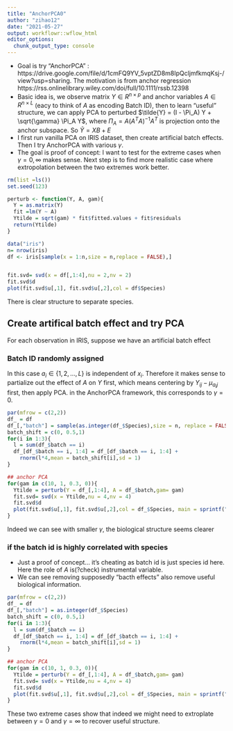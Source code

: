 ```yaml
---
title: "AnchorPCA0"
author: "zihao12"
date: "2021-05-27"
output: workflowr::wflow_html
editor_options:
  chunk_output_type: console
---
```



* Goal is try "AnchorPCA" : https://drive.google.com/file/d/1cmFQ9YV_5vptZD8m8IpQcljmfkmqKsj-/view?usp=sharing. The motivation is from anchor regression https://rss.onlinelibrary.wiley.com/doi/full/10.1111/rssb.12398
* Basic idea is, we observe matrix $Y \in R^{n \times p}$ and anchor variables $A \in R^{n \times L}$ (eacy to think of $A$ as encoding Batch ID), then to learn "useful" structure,  we can apply PCA to perturbed $\tilde{Y} = (I - \Pi_A) Y + \sqrt{\gamma} \Pi_A Y$, where $\Pi_A = A (A^T A)^{-1} A^T$ is projection onto the anchor subspace. So $\tilde{Y} = X B + E$
* I first run vanilla PCA on IRIS dataset, then create artificial batch effects. Then I try AnchorPCA with various $\gamma$. 
* The goal is proof of concept: I want to test for the extreme cases when $\gamma = 0, \infty$ makes sense. Next step is to find more realistic case where extropolation between the two extremes work better. 

```r
rm(list =ls())
set.seed(123)

perturb <- function(Y, A, gam){
  Y = as.matrix(Y)
  fit =lm(Y ~ A)
  Ytilde = sqrt(gam) * fit$fitted.values + fit$residuals
  return(Ytilde)
}
```



```r
data("iris")
n= nrow(iris)
df <- iris[sample(x = 1:n,size = n,replace = FALSE),]


fit.svd= svd(x = df[,1:4],nu = 2,nv = 2)
fit.svd$d
plot(fit.svd$u[,1], fit.svd$u[,2],col = df$Species)
```
There is clear structure to separate species. 


## Create artifical batch effect and try PCA
For each observation in IRIS, suppose we have an artificial batch effect

### Batch ID randomly assigned
In this case $a_i \in \{1,2,..., L\}$ is independent of $x_i$. Therefore it makes sense to partialize out the effect of $A$ on $Y$ first, which means centering by $Y_{ij} - \mu_{a_ij}$ first, then apply PCA. in the AnchorPCA framework, this corresponds to $\gamma = 0$. 

```r
par(mfrow = c(2,2))
df_ = df
df_[,"batch"] = sample(as.integer(df_$Species),size = n, replace = FALSE)
batch_shift = c(0, 0.5,1)
for(i in 1:3){
  l = sum(df_$batch == i)
  df_[df_$batch == i, 1:4] = df_[df_$batch == i, 1:4] + 
    rnorm(l*4,mean = batch_shift[i],sd = 1) 
}

## anchor PCA 
for(gam in c(10, 1, 0.3, 0)){
  Ytilde = perturb(Y = df_[,1:4], A = df_$batch,gam= gam)
  fit.svd= svd(x = Ytilde,nu = 4,nv = 4)
  fit.svd$d
  plot(fit.svd$u[,1], fit.svd$u[,2],col = df_$Species, main = sprintf("gam = %.2f", gam))
}
```
Indeed we can see with smaller $\gamma$, the biological structure seems clearer

### if the batch id is highly correlated with species 
* Just a proof of concept... it's cheating as batch id is just species id here. Here the role of $A$ is(?check) instrumental variable. 
* We can see removing supposedly "bacth effects" also remove useful biological information. 
```r
par(mfrow = c(2,2))
df_ = df
df_[,"batch"] = as.integer(df_$Species)
batch_shift = c(0, 0.5,1)
for(i in 1:3){
  l = sum(df_$batch == i)
  df_[df_$batch == i, 1:4] = df_[df_$batch == i, 1:4] +
    rnorm(l*4,mean = batch_shift[i],sd = 1)
}

## anchor PCA 
for(gam in c(10, 1, 0.3, 0)){
  Ytilde = perturb(Y = df_[,1:4], A = df_$batch,gam= gam)
  fit.svd= svd(x = Ytilde,nu = 4,nv = 4)
  fit.svd$d
  plot(fit.svd$u[,1], fit.svd$u[,2],col = df_$Species, main = sprintf("gam = %.2f", gam))
}

```


These two extreme cases show that indeed we might need to extroplate between $\gamma = 0$ and $\gamma = \infty$ to recover useful structure. 

